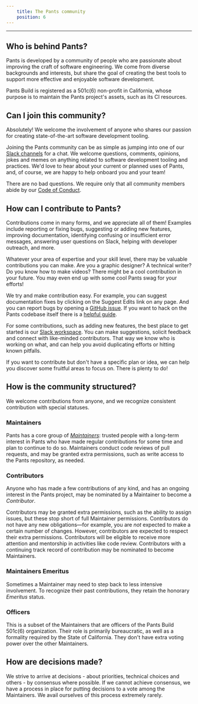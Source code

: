 ```yaml
---
    title: The Pants community
    position: 6
---
```


---

## Who is behind Pants?

Pants is developed by a community of people who are passionate about improving the craft of software engineering. We come from diverse backgrounds and interests, but share the goal of creating the best tools to support more effective and enjoyable software development.

Pants Build is registered as a 501c(6) non-profit in California, whose purpose is to maintain the Pants project's assets, such as its CI resources.

## Can I join this community?

Absolutely! We welcome the involvement of anyone who shares our passion for creating state-of-the-art software development tooling.

Joining the Pants community can be as simple as jumping into one of our [Slack channels](../getting-help.mdx) for a chat. We welcome questions, comments, opinions, jokes and memes on anything related to software development tooling and practices. We'd love to hear about your current or planned uses of Pants, and, of course, we are happy to help onboard you and your team!

There are no bad questions. We require only that all community members abide by our [Code of Conduct](./code-of-conduct.mdx).

## How can I contribute to Pants?

Contributions come in many forms, and we appreciate all of them! Examples include reporting or fixing bugs, suggesting or adding new features, improving documentation, identifying confusing or insufficient error messages, answering user questions on Slack, helping with developer outreach, and more.

Whatever your area of expertise and your skill level, there may be valuable contributions you can make. Are you a graphic designer? A technical writer? Do you know how to make videos? There might be a cool contribution in your future. You may even end up with some cool Pants swag for your efforts!

We try and make contribution easy. For example, you can suggest documentation fixes by clicking on the Suggest Edits link on any page. And you can report bugs by opening a [GitHub issue](https://github.com/pantsbuild/pants/issues). If you want to hack on the Pants codebase itself there is a [helpful guide](../../contributions/contribution-overview.mdx).

For some contributions, such as adding new features, the best place to get started is our [Slack workspace](../getting-started/index.mdx). You can make suggestions, solicit feedback and connect with like-minded contributors. That way we know who is working on what, and can help you avoid duplicating efforts or hitting known pitfalls.

If you want to contribute but don't have a specific plan or idea, we can help you discover some fruitful areas to focus on. There is plenty to do!

## How is the community structured?

We welcome contributions from anyone, and we recognize consistent contribution with special statuses.

### Maintainers

Pants has a core group of [_Maintainers_](./maintainers.mdx): trusted people with a long-term interest in Pants who have made regular contributions for some time and plan to continue to do so. Maintainers conduct code reviews of pull requests, and may be granted extra permissions, such as write access to the Pants repository, as needed.

### Contributors

Anyone who has made a few contributions of any kind, and has an ongoing interest in the Pants project, may be nominated by a Maintainer to become a _Contributor_.

Contributors may be granted extra permissions, such as the ability to assign issues, but these stop short of full Maintainer permissions. Contributors do not have any new obligations—for example, you are _not_ expected to make a certain number of changes. However, contributors are expected to respect their extra permissions. Contributors will be eligible to receive more attention and mentorship in activities like code review. Contributors with a continuing track record of contribution may be nominated to become Maintainers.

### Maintainers Emeritus

Sometimes a Maintainer may need to step back to less intensive involvement. To recognize their past contributions, they retain the honorary _Emeritus_ status.

### Officers

This is a subset of the Maintainers that are officers of the Pants Build 501c(6) organization. Their role is primarily bureaucratic, as well as a formality required by the State of California. They don't have extra voting power over the other Maintainers.

## How are decisions made?

We strive to arrive at decisions - about priorities, technical choices and others - by consensus where possible. If we cannot achieve consensus, we have a process in place for putting decisions to a vote among the Maintainers. We avail ourselves of this process extremely rarely.

